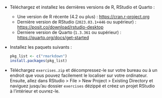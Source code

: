 - Téléchargez et installez les dernières versions de R, RStudio et Quarto :

    - Une version de R récente (4.2 ou plus) : <https://cran.r-project.org>
    - Dernière version de RStudio (`2023.03.1+446` ou supérieur) : <https://posit.co/download/rstudio-desktop>
    - Derniere version de Quarto (`1.3.361` ou supérieur) : <https://quarto.org/docs/get-started>

- Installez les paquets suivants :

    ```r
    pkg_list <- c("rmarkdown")
    install.packages(pkg_list)
    ```

- Téléchargez `exercises.zip` et décompressez-le sur votre bureau ou à un endroit que vous pouvez facilement le localiser sur votre ordinateur. Ensuite, allez dans RStudio \> File \> New Project \> Existing Directory et naviguez jusqu'au dossier `exercises` dézippé et créez un projet RStudio à l'intérieur et ouvrez-le.



